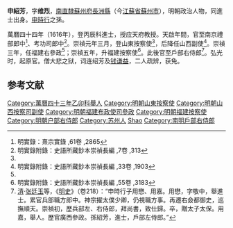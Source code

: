 '''申紹芳'''，字'''维烈'''，[[南直隸|南直隸]][[蘇州府|蘇州府]][[長洲縣|長洲縣]]（今[[江蘇省|江蘇省]][[蘇州市|蘇州市]]），明朝政治人物，同進士出身。[[申時行|申時行]]之孫。

萬曆四十四年（1616年），登丙辰科進士，授应天府教授。天啟年間，官至南京禮部郎中<ref>明實錄：熹宗實錄 ,61卷 ,2865</ref>、考功司郎中<ref name="#1">明實錄附錄：史語所藏鈔本崇禎長編 ,7卷 ,313</ref>。崇禎元年三月，登山東按察使<ref name="#1"/>，后降任山西副使<ref name="#2">明實錄附錄：史語所藏鈔本崇禎長編 ,33卷 ,1903</ref>。崇禎三年，任福建右參政<ref name="#2"/>；崇禎五年，升福建按察使<ref>明實錄附錄：史語所藏鈔本崇禎長編 ,55卷 ,3183</ref>。此後官至戶部右侍郎<ref>[[清|清]]·[[张廷玉|张廷玉]]等，《[[明史|明史]]》（卷218）：“申時行子用懋、用嘉。用懋，字敬中，舉進士。累官兵部職方郎中。神宗擢太僕少卿，仍視職方事。再遷右僉都御史，巡撫順天。崇禎初，歷兵部左、右侍郎，拜尚書，致仕歸。卒，贈太子太保。用嘉，舉人。歷官廣西參政。孫紹芳，進士，戶部左侍郎。”</ref>。弘光时，起原官。僧大悲之狱，词连绍芳及[[钱谦益|钱谦益]]，二人疏辨，获免。

==参考文献==
{{reflist|2}}
{{明朝人物小作品}}
{{萬曆四十四年丙辰科殿試金榜}}
{{DEFAULTSORT:Shen}}
[[Category:萬曆四十三年乙卯科舉人|Category:萬曆四十三年乙卯科舉人]]
[[Category:明朝山東按察使|Category:明朝山東按察使]]
[[Category:明朝山西按察司副使|Category:明朝山西按察司副使]]
[[Category:明朝福建布政使司參政|Category:明朝福建布政使司參政]]
[[Category:明朝福建按察使|Category:明朝福建按察使]]
[[Category:明朝户部右侍郎|Category:明朝户部右侍郎]]
[[Category:苏州人|Category:苏州人]]
[[Category:申姓|Shao]]
[[Category:南明戶部右侍郎|Category:南明戶部右侍郎]]
